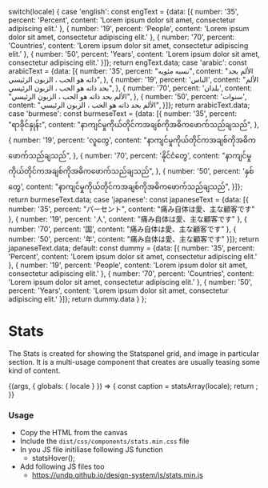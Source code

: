 
  switch(locale) {
    case 'english': const engText = {data: [{
        number: '35',
        percent: 'Percent',
        content: 'Lorem ipsum dolor sit amet, consectetur adipiscing elit.'
    },
    {
        number: '19',
        percent: 'People',
        content: 'Lorem ipsum dolor sit amet, consectetur adipiscing elit.'
    },
    {
        number: '70',
        percent: 'Countries',
        content: 'Lorem ipsum dolor sit amet, consectetur adipiscing elit.'
    },
    {
        number: '50',
        percent: 'Years',
        content: 'Lorem ipsum dolor sit amet, consectetur adipiscing elit.'
    }]}; return engText.data;
    case 'arabic': const arabicText = {data: [{
        number: '35',
        percent: "نسبه مئويه",
        content: "الألم بحد ذاته هو الحب ، الزبون الرئيسي",
    },
    {
        number: '19',
        percent: 'الناس',
        content: "الألم بحد ذاته هو الحب ، الزبون الرئيسي",
    },
    {
        number: '70',
        percent: 'بلدان',
        content: "الألم بحد ذاته هو الحب ، الزبون الرئيسي",
    },
    {
        number: '50',
        percent: 'سنوات',
        content: "الألم بحد ذاته هو الحب ، الزبون الرئيسي",
    }]}; return arabicText.data;
    case 'burmese': const burmeseText = {data: [{
        number: '35',
        percent: "ရာခိုင်နှုန်း",
        content: "နာကျင်မှုကိုယ်တိုင်ကအချစ်ကိုအဓိကဖောက်သည်ချသည်",
    },
    {
        number: '19',
        percent: 'လူတွေ',
        content: "နာကျင်မှုကိုယ်တိုင်ကအချစ်ကိုအဓိကဖောက်သည်ချသည်",
    },
    {
        number: '70',
        percent: 'နိုင်ငံတွေ',
        content: "နာကျင်မှုကိုယ်တိုင်ကအချစ်ကိုအဓိကဖောက်သည်ချသည်",
    },
    {
        number: '50',
        percent: 'နှစ်တွေ',
        content: "နာကျင်မှုကိုယ်တိုင်ကအချစ်ကိုအဓိကဖောက်သည်ချသည်",
    }]}; return burmeseText.data;
    case 'japanese': const japaneseText = {data: [{
        number: '35',
        percent: "パーセント",
        content: "痛み自体は愛、主な顧客です"
    },
    {
        number: '19',
        percent: '人',
        content: "痛み自体は愛、主な顧客です"
    },
    {
        number: '70',
        percent: '国',
        content: "痛み自体は愛、主な顧客です"
    },
    {
        number: '50',
        percent: '年',
        content: "痛み自体は愛、主な顧客です"
    }]}; return japaneseText.data;
    default:
      const dummy =  {data: [{
        number: '35',
        percent: 'Percent',
        content: 'Lorem ipsum dolor sit amet, consectetur adipiscing elit.'
    },
    {
        number: '19',
        percent: 'People',
        content: 'Lorem ipsum dolor sit amet, consectetur adipiscing elit.'
    },
    {
        number: '70',
        percent: 'Countries',
        content: 'Lorem ipsum dolor sit amet, consectetur adipiscing elit.'
    },
    {
        number: '50',
        percent: 'Years',
        content: 'Lorem ipsum dolor sit amet, consectetur adipiscing elit.'
    }]};
    return dummy.data
  }
};

<Meta title="Components/UI components/Stats" />

# Stats

The Stats is created for showing the Statspanel grid, and image in particular section. It is a multi-usage component that creates are usually teasing some kind of content.

<Canvas>
  <Story name="Stats">
    {(args, { globals: { locale } }) => {
      const caption = statsArray(locale);
      return <Stats data={caption} imageback={BackgroundImg} ></Stats>;
    }}
  </Story>
</Canvas>

###
### Usage
- Copy the HTML from the canvas
- Include the `dist/css/components/stats.min.css` file
- In you JS file initiliase following JS function
  - statsHover();
- Add following JS files too
  - https://undp.github.io/design-system/js/stats.min.js
